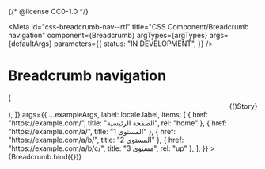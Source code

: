 {/* @license CC0-1.0 */}


<Meta
  id="css-breadcrumb-nav--rtl"
  title="CSS Component/Breadcrumb navigation"
  component={Breadcrumb}
  argTypes={argTypes}
  args={defaultArgs}
  parameters={{
    status: "IN DEVELOPMENT",
  }}
/>

# Breadcrumb navigation

<Canvas>
  <Story
    name="Right-to-left"
    decorators={[
      (Story) => (
        <div dir="rtl" lang="ar">
          {Story()}
        </div>
      ),
    ]}
    args={{
      ...exampleArgs,
      label: locale.label,
      items: [
        { href: "https://example.com/", title: "الصفحة الرئيسية", rel: "home" },
        { href: "https://example.com/a/", title: "المستوى 1" },
        { href: "https://example.com/a/b/", title: "المستوي 2" },
        { href: "https://example.com/a/b/c/", title: "مستوى 3", rel: "up" },
      ],
    }}
  >
    {Breadcrumb.bind({})}
  </Story>
</Canvas>

<ArgsTable story="Right-to-left" />
